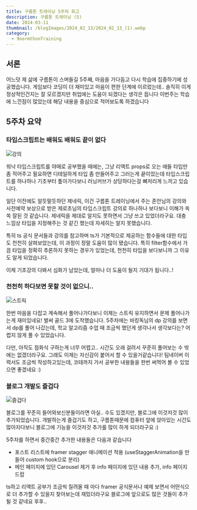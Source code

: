 ```yaml
---
title: 구름톤 트레이닝 5주차 회고
description: 구름톤 트레이닝 (5)
date: 2024-03-11
thumbnail: /blogImages/2024_02_13/2024_02_13_(1).webp
category:
  - 9oormthonTraining
---
```


## 서론

어느덧 제 삶에 구름톤이 스며들길 5주째, 마음을 가다듬고 다시 학습에 집중하기에 성공했습니다.
게임보다 코딩이 더 재미있고 마음이 편한 단계에 이르렀는데.. 솔직히 이게 정상적인건지는 잘 모르겠지만 취업에는 도움이 되겠다는 생각은 듭니다
이번주는 학습에 느낀점이 많았는데 해당 내용을 중심으로 적어보도록 하겠습니다

## 5주차 요약

### 타입스크립트는 배워도 배워도 끝이 없다

![강의](</blogImages/2024_03_11/2024_03_11_(2).webp>)

워낙 타입스크립트를 야매로 공부했을 때에는, 그냥 리액트 props로 오는 애들 타입만 좀 적어주고 필요하면 디테일하게 타입 좀 만들어주고 그러는게 끝이었는데
타입스크립트를 하나하나 기초부터 톺아가다보니 러닝커브가 상당하다는걸 뼈저리게 느끼고 있습니다.

일단 이전에도 알듯말듯하던 제네릭, 이건 구름톤 트레이닝에서 주는 존안님의 강의와 사전예약 보상으로 받은 제로초님의 타입스크립트 강의로 하나하나 보다보니 이해가 쏙쏙 잘된 것 같습니다.
제네릭을 제대로 알지도 못하면서 그냥 쓰고 있었더라구요. 대충 느낌상 타입을 지정해주는 것 같긴 했는데 자세히는 알지 못했습니다.

특히 ts 공식 문서들과 강의를 참고하며 ts가 기본적으로 제공하는 함수들에 대한 타입도 천천히 살펴보았는데, 이 과정이 정말 도움이 많이 됐습니다.
특히 filter함수에서 가끔 타입을 정확히 추론하지 못하는 경우가 있었는데, 천천히 타입을 보다보니까 그 이유도 알게 되었습니다.

이제 기초강의 다봐서 심화가 남았는데, 얼마나 더 도움이 될지 기대가 됩니다..!

### 천천히 하다보면 못할 것이 없으니..

![스트릭](</blogImages/2024_03_11/2024_03_11_(1).webp>)

한번 마음을 다잡고 계속해서 풀어나가다보니 이제는 스트릭 유지하면서 문제 풀어나가는게 재미있네요! 벌써 골드 3에 도착했습니다.
5주차에는 바킹독님의 dp 강의를 보면서 dp를 풀어 나갔는데, 학교 알고리즘 수업 때 조금씩 했던게 생각나서 생각보다는? 어렵지 않게 풀 수 있었습니다.

다만, 아직도 점화식 구하는게 너무 어렵고.. 시간도 오래 걸려서 꾸준히 풀어보는 수 밖에는 없겠더라구요. 그래도 이제는 자신감이 붙어서 할 수 있을거같습니다!
팀네이버 이력서도 조금씩 작성하고있는데, 코테까지 가서 공부한 내용들을 한번 써먹어 볼 수 있었으면 좋겠네요 :)

### 블로그 개발도 즐겁다

![즐겁다](</blogImages/2024_03_11/2024_03_11_(3).webp>)

블로그를 꾸준히 들어와보신분들이라면 아실.. 수도 있겠지만, 블로그에 이것저것 많이 추가되었습니다.
개발하는게 즐겁기도 하고, 구름톤때문에 컴퓨터 앞에 앉아있는 시간도 많아지다보니 블로그에 기능을 이것저것 추가를 많이 하게 되더라구요 :)

5주차를 하면서 중간중간 추가한 내용들은 다음과 같습니다

- 포스트 리스트에 framer stagger 애니메이션 적용 (useStaggerAnimation을 만들어 custom hook으로 분리)
- 메인 페이지에 있던 Carousel 제거 후 info 페이지에 있던 내용 추가, info 페이지 드랍

ts하고 리액트 공부가 조금씩 질려올 때 마다 framer 공식문서나 예제 보면서 어떤식으로 더 추가할 수 있을지 찾아보는데 재밌더라구요
블로그에 앞으로도 많은 것들이 추가될 것 같네요 후후..
